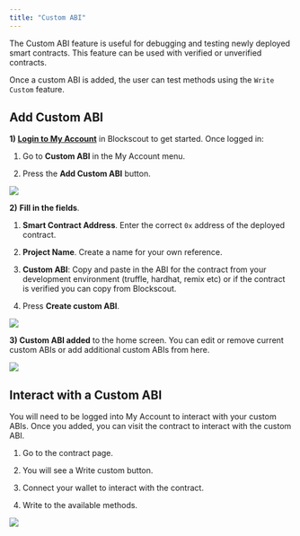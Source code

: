 ```yaml
---
title: "Custom ABI"
---
```


The Custom ABI feature is useful for debugging and testing newly deployed smart contracts. This feature can be used with verified or unverified contracts.

Once a custom ABI is added, the user can test methods using the `Write Custom` feature.

## Add Custom ABI

**1) [Login to My Account](/using-blockscout/my-account)** in Blockscout to get started. Once logged in:

1. Go to **Custom ABI** in the My Account menu.

2. Press the **Add Custom ABI** button.

<Frame caption="">
  <img src="/images/f4757ee2-image.jpeg" />
</Frame>

**2)** **Fill in the fields**.

1. **Smart Contract Address**. Enter the correct `0x` address of the deployed contract.

2. **Project Name**. Create a name for your own reference.

3. **Custom ABI**: Copy and paste in the ABI for the contract from your development environment (truffle, hardhat, remix etc) or if the contract is verified you can copy from Blockscout.

4. Press **Create custom ABI**.

<Frame caption="">
  <img src="/images/6b41fae9-image.jpeg" />
</Frame>

**3) Custom ABI added** to the home screen. You can edit or remove current custom ABIs or add additional custom ABIs from here.

<Frame caption="Edit or delete a custom ABI using the icons">
  <img src="/images/b9871f52-image.jpeg" />
</Frame>

## Interact with a Custom ABI

You will need to be logged into My Account to interact with your custom ABIs. Once you added, you can visit the contract to interact with the custom ABI.

1. Go to the contract page.

2. You will see a Write custom button.

3. Connect your wallet to interact with the contract.

4. Write to the available methods.

<Frame caption="">
  <img src="/images/5fbcf754-image.jpeg" />
</Frame>


